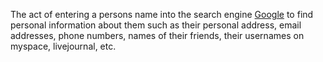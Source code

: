 The act of entering a persons name into the search engine [[Google]] to find personal information about them such as their personal address, email addresses, phone numbers, names of their friends, their usernames on myspace, livejournal, etc.
{{vocab-stub}}